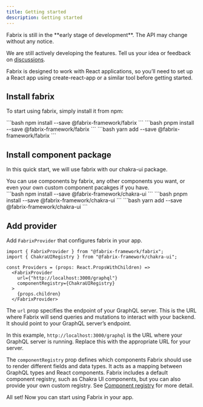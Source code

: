 ```yaml
---
title: Getting started
description: Getting started
---
```


<Aside type="caution">
Fabrix is still in the **early stage of development**.
The API may change without any notice.

We are still actively developing the features. Tell us your idea or feedback on [discussions](https://github.com/fabrix-framework/fabrix/discussions).
</Aside>

Fabrix is designed to work with React applications, so you’ll need to set up a React app using create-react-app or a similar tool before getting started.

## Install fabrix

To start using fabrix, simply install it from npm:

<Tabs>
<TabItem label="npm">
```bash
npm install --save @fabrix-framework/fabrix
```
</TabItem>
<TabItem label="pnpm">
```bash
pnpm install --save @fabrix-framework/fabrix
```
</TabItem>
<TabItem label="yarn">
```bash
yarn add --save @fabrix-framework/fabrix
```
</TabItem>
</Tabs>

## Install component package

In this quick start, we will use fabrix with our chakra-ui package.

<Aside>
You can use components by fabrix, any other components you want, or even your own custom component pacakges if you have.
</Aside>

<Tabs>
<TabItem label="npm">
```bash
npm install --save @fabrix-framework/chakra-ui
```
</TabItem>
<TabItem label="pnpm">
```bash
pnpm install --save @fabrix-framework/chakra-ui
```
</TabItem>
<TabItem label="yarn">
```bash
yarn add --save @fabrix-framework/chakra-ui
```
</TabItem>
</Tabs>

## Add provider

Add `FabrixProvider` that configures fabrix in your app.

```tsx
import { FabrixProvider } from "@fabrix-framework/fabrix";
import { ChakraUIRegistry } from "@fabrix-framework/chakra-ui";

const Providers = (props: React.PropsWithChildren) =>
  <FabrixProvider
    url={"http://localhost:3000/graphql"}
    componentRegistry={ChakraUIRegistry}
  >
    {props.children}
  </FabrixProvider>
```

The `url` prop specifies the endpoint of your GraphQL server. This is the URL where Fabrix will send queries and mutations to interact with your backend. It should point to your GraphQL server’s endpoint. 

In this example, `http://localhost:3000/graphql` is the URL where your GraphQL server is running. Replace this with the appropriate URL for your server.

The `componentRegistry` prop defines which components Fabrix should use to render different fields and data types. It acts as a mapping between GraphQL types and React components. Fabrix includes a default component registry, such as Chakra UI components, but you can also provide your own custom registry. See [Component registry](/docs/guides/component-registry) for more detail.

All set! Now you can start using Fabrix in your app.
